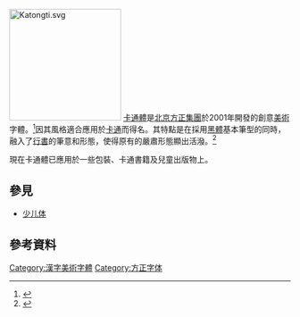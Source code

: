 [[File:Katongti.svg|200px]]
[[卡通體|卡通體]]是[[北京|北京]][[方正集團|方正集團]]於2001年開發的創意[[美術|美術]]字體。<ref>{{Cite web |url=http://www.foundertype.com/index/manual/101/fzfont2010.html |title=方正字库2010产品手册 158頁 |accessdate=2011-06-19 |archive-date=2011-07-07 |archive-url=https://web.archive.org/web/20110707060347/http://www.foundertype.com/index/manual/101/fzfont2010.html |dead-url=yes }}</ref>因其風格適合應用於[[卡通|卡通]]而得名。其特點是在採用[[黑體|黑體]]基本筆型的同時，融入了[[行書|行書]]的筆意和形態，使得原有的嚴肅形態顯出活潑。<ref>{{Cite web |url=http://www.foundertype.com/showsortpic.php?inputword=%E6%96%B9%E6%AD%A3%E5%8D%A1%E9%80%9A&sid=199&fontfile=FZKATJW.TTF |title=方正卡通 |access-date=2021-08-17 |archive-date=2016-03-18 |archive-url=https://web.archive.org/web/20160318064027/http://www.foundertype.com/showsortpic.php?inputword=%E6%96%B9%E6%AD%A3%E5%8D%A1%E9%80%9A&sid=199&fontfile=FZKATJW.TTF |dead-url=yes }}</ref>

現在卡通體已應用於一些包裝、卡通書籍及兒童出版物上。

== 參見 ==
*[[少儿体|少儿体]]

== 參考資料 ==
<references/>

[[Category:漢字美術字體|Category:漢字美術字體]]
[[Category:方正字体|Category:方正字体]]